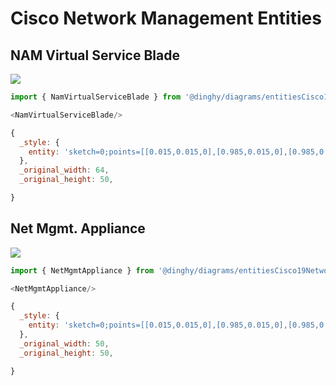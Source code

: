 
# Cisco Network Management Entities


## NAM Virtual Service Blade

<Tabs>
  <TabItem value="Preview">

![](./nam-virtual-service-blade.png#drawio)

  </TabItem>
  <TabItem value="Usage">
    
```js
import { NamVirtualServiceBlade } from '@dinghy/diagrams/entitiesCisco19NetworkManagement'

<NamVirtualServiceBlade/>
```

  </TabItem>
  <TabItem value="Definition">
    
```js
{
  _style: {
    entity: 'sketch=0;points=[[0.015,0.015,0],[0.985,0.015,0],[0.985,0.985,0],[0.015,0.985,0],[0.25,0,0],[0.5,0,0],[0.75,0,0],[1,0.25,0],[1,0.5,0],[1,0.75,0],[0.75,1,0],[0.5,1,0],[0.25,1,0],[0,0.75,0],[0,0.5,0],[0,0.25,0]];verticalLabelPosition=bottom;html=1;verticalAlign=top;aspect=fixed;align=center;pointerEvents=1;shape=mxgraph.cisco19.rect;prIcon=nam_virtual_service_blade;fillColor=#FAFAFA;strokeColor=#005073;',
  },
  _original_width: 64,
  _original_height: 50,

}
```

  </TabItem>
</Tabs>


## Net Mgmt. Appliance

<Tabs>
  <TabItem value="Preview">

![](./net-mgmt-appliance.png#drawio)

  </TabItem>
  <TabItem value="Usage">
    
```js
import { NetMgmtAppliance } from '@dinghy/diagrams/entitiesCisco19NetworkManagement'

<NetMgmtAppliance/>
```

  </TabItem>
  <TabItem value="Definition">
    
```js
{
  _style: {
    entity: 'sketch=0;points=[[0.015,0.015,0],[0.985,0.015,0],[0.985,0.985,0],[0.015,0.985,0],[0.25,0,0],[0.5,0,0],[0.75,0,0],[1,0.25,0],[1,0.5,0],[1,0.75,0],[0.75,1,0],[0.5,1,0],[0.25,1,0],[0,0.75,0],[0,0.5,0],[0,0.25,0]];verticalLabelPosition=bottom;html=1;verticalAlign=top;aspect=fixed;align=center;pointerEvents=1;shape=mxgraph.cisco19.rect;prIcon=net_mgmt_appliance;fillColor=#FAFAFA;strokeColor=#005073;',
  },
  _original_width: 50,
  _original_height: 50,

}
```

  </TabItem>
</Tabs>

